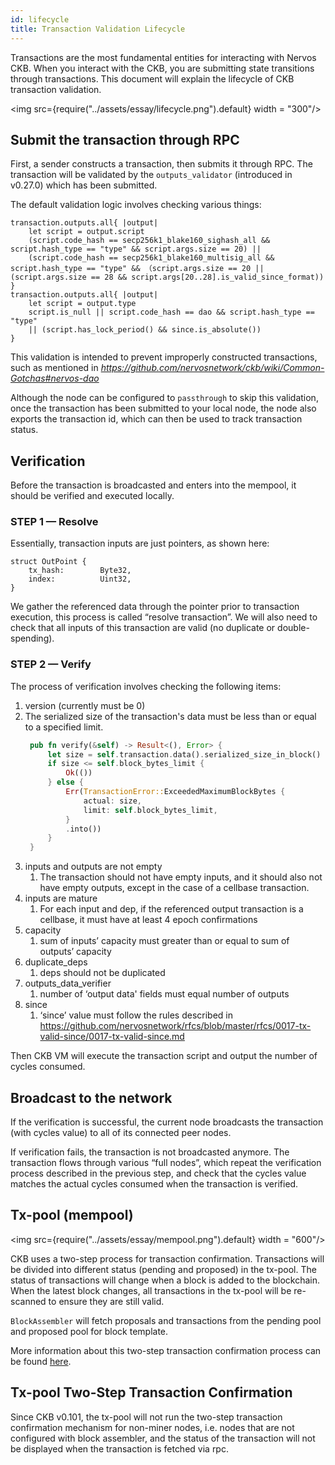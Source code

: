 ```yaml
---
id: lifecycle
title: Transaction Validation Lifecycle
---
```


Transactions are the most fundamental entities for interacting with Nervos CKB. When you interact with the CKB, you are submitting state transitions through transactions. This document will explain the lifecycle of CKB transaction validation.

<img src={require("../assets/essay/lifecycle.png").default} width = "300"/>

##  Submit the transaction through RPC

First, a sender constructs a transaction, then submits it through RPC. The transaction will be validated by the `outputs_validator`  (introduced in v0.27.0) which has been submitted. 

The default validation logic involves checking various things:

```
transaction.outputs.all{ |output|
    let script = output.script
    (script.code_hash == secp256k1_blake160_sighash_all && script.hash_type == "type" && script.args.size == 20) ||
    (script.code_hash == secp256k1_blake160_multisig_all && script.hash_type == "type" && （script.args.size == 20 || (script.args.size == 28 && script.args[20..28].is_valid_since_format))
}
transaction.outputs.all{ |output|
    let script = output.type
    script.is_null || script.code_hash == dao && script.hash_type == "type"
    || (script.has_lock_period() && since.is_absolute())
}
```

This validation is intended to prevent improperly constructed transactions, such as mentioned in *https://github.com/nervosnetwork/ckb/wiki/Common-Gotchas#nervos-dao* 

Although the node can be configured to `passthrough` to skip this validation, once the transaction has been submitted to your local node, the node also exports the transaction id, which can then be used to track transaction status.

## Verification

Before the transaction is broadcasted and enters into the mempool, it should be verified and executed locally.

### STEP 1 — Resolve

Essentially, transaction inputs are just pointers, as shown here:

```
struct OutPoint {
    tx_hash:        Byte32,
    index:          Uint32,
}
```

We gather the referenced data through the pointer prior to transaction execution, this process is called “resolve transaction”. We will also need to check that all inputs of this transaction are valid (no duplicate or double-spending).

### STEP 2 — Verify

The process of verification involves checking the following items:       

1. version (currently must be 0) 
2. The serialized size of the transaction's data must be less than or equal to a specified limit.
   ```rust
    pub fn verify(&self) -> Result<(), Error> {
        let size = self.transaction.data().serialized_size_in_block() as u64;
        if size <= self.block_bytes_limit {
            Ok(())
        } else {
            Err(TransactionError::ExceededMaximumBlockBytes {
                actual: size,
                limit: self.block_bytes_limit,
            }
            .into())
        }
    }
   ```
3. inputs and outputs are not empty
    1. The transaction should not have empty inputs, and it should also not have empty outputs, except in the case of a cellbase transaction.
4. inputs are mature
    1. For each input and dep, if the referenced output transaction is a cellbase, it must have at least 4 epoch confirmations
5. capacity
    1. sum of inputs’ capacity must greater than or equal to sum of outputs’ capacity
6. duplicate_deps
    1. deps should not be duplicated
7. outputs_data_verifier
    1. number of ‘output data' fields must equal number of outputs
8. since     
    1. ‘since’ value must follow the rules described in https://github.com/nervosnetwork/rfcs/blob/master/rfcs/0017-tx-valid-since/0017-tx-valid-since.md

Then CKB VM will execute the transaction script and output the number of cycles consumed.

## Broadcast to the network

If the verification is successful, the current node broadcasts the transaction (with cycles value) to all of its connected peer nodes. 

If verification fails, the transaction is not broadcasted anymore. The transaction flows through various “full nodes”, which repeat the verification process described in the previous step, and check that the cycles value matches the actual cycles consumed when the transaction is verified.

## Tx-pool (mempool)

<img src={require("../assets/essay/mempool.png").default} width = "600"/>

CKB uses a two-step process for transaction confirmation. Transactions will be divided into different status (pending and proposed) in the tx-pool. The status of transactions will change when a block is added to the blockchain. When the latest block changes, all transactions in the tx-pool will be re-scanned to ensure they are still valid.

`BlockAssembler` will fetch proposals and transactions from the pending pool and proposed pool for block template.

More information about this two-step transaction confirmation process can be found [here](https://github.com/nervosnetwork/rfcs/blob/master/rfcs/0020-ckb-consensus-protocol/0020-ckb-consensus-protocol.md#two-step-transaction-confirmation).

## Tx-pool Two-Step Transaction Confirmation
Since CKB v0.101, the tx-pool will not run the two-step transaction confirmation mechanism for non-miner nodes, i.e. nodes that are not configured with block assembler, and the status of the transaction will not be displayed when the transaction is fetched via rpc.

